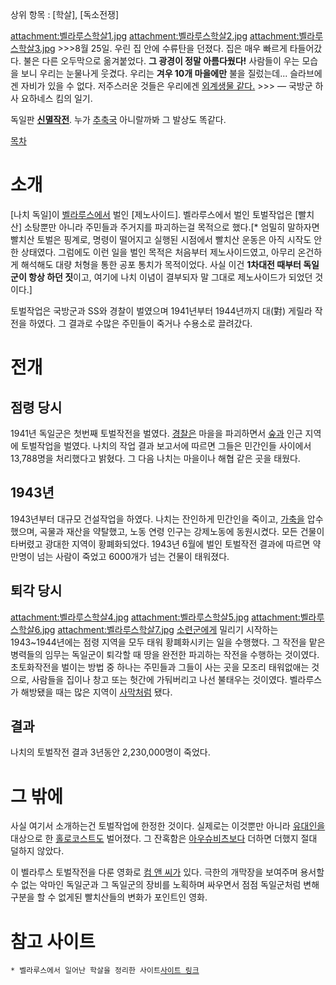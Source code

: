 상위 항목 : [학살], [독소전쟁]

attachment:벨라루스학살1.jpg attachment:벨라루스학살2.jpg attachment:벨라루스학살3.jpg
>>>8월 25일. 우린 집 안에 수류탄을 던졌다. 집은 매우 빠르게 타들어갔다. 불은 다른 오두막으로 옮겨붙었다. '''그 광경이 정말 아름다웠다!''' 사람들이 우는 모습을 보니 우리는 눈물나게 웃겼다. 우리는 '''겨우 10개 마을에만''' 불을 질렀는데... 슬라브에겐 자비가 있을 수 없다. 저주스러운 것들은 우리에겐 [[외계의 침공|외계생물 같다.]]
>>> ― 국방군 하사 요하네스 킴의 일기.

독일판 '''[[신멸작전]]'''. 누가 [[추축국]] 아니랄까봐 그 발상도 똑같다.

[[목차]]

= 소개 =
[나치 독일]이 [[벨라루스]]에서 벌인 [제노사이드]. 벨라루스에서 벌인 토벌작업은 [빨치산] 소탕뿐만 아니라 주민들과 주거지를 파괴하는걸 목적으로 했다.[* 엄밀히 말하자면 빨치산 토벌은 핑계로, 명령이 떨어지고 실행된 시점에서 빨치산 운동은 아직 시작도 안 한 상태였다. 그럼에도 이런 일을 벌인 목적은 처음부터 제노사이드였고, 아무리 온건하게 해석해도 대량 처형을 통한 공포 통치가 목적이었다. 사실 이건 '''1차대전 때부터 독일군이 항상 하던 짓'''이고, 여기에 나치 이념이 결부되자 말 그대로 제노사이드가 되었던 것이다.]

토벌작업은 국방군과 SS와 경찰이 벌였으며 1941년부터 1944년까지 대(對) 게릴라 작전을 하였다. 그 결과로 수많은 주민들이 죽거나 수용소로 끌려갔다.

= 전개 =
== 점령 당시 ==
1941년 독일군은 첫번째 토벌작전을 벌였다. [[경찰]]은 마을을 파괴하면서 [[숲]]과 인근 지역에 토벌작업을 벌였다. 나치의 작업 결과 보고서에 따르면 그들은 민간인들 사이에서 13,788명을 처리했다고 밝혔다. 그 다음 나치는 마을이나 해협 같은 곳을 태웠다.

== 1943년 ==
1943년부터 대규모 건설작업을 하였다. 나치는 잔인하게 민간인을 죽이고, [[가축]]을 압수했으며, 곡물과 재산을 약탈했고, 노동 연령 인구는 강제노동에 동원시켰다. 모든 건물이 타버렸고 광대한 지역이 황폐화되었다. 1943년 6월에 벌인 토벌작전 결과에 따르면 약 만명이 넘는 사람이 죽었고 6000개가 넘는 건물이 태워졌다. 

== 퇴각 당시 ==
attachment:벨라루스학살4.jpg attachment:벨라루스학살5.jpg
attachment:벨라루스학살6.jpg attachment:벨라루스학살7.jpg
[[소련군]]에게 밀리기 시작하는 1943~1944년에는 점령 지역을 모두 태워 황폐화시키는 일을 수행했다. 그 작전을 맡은 병력들의 임무는 독일군이 퇴각할 때 땅을 완전한 파괴하는 작전을 수행하는 것이였다. 초토화작전을 벌이는 방법 중 하나는 주민들과 그들이 사는 곳을 모조리 태워없애는 것으로, 사람들을 집이나 창고 또는 헛간에 가둬버리고 나선 불태우는 것이였다. 벨라루스가 해방됐을 때는 많은 지역이 [[사막]]처럼 됐다.

== 결과 ==
나치의 토벌작전 결과 3년동안 2,230,000명이 죽었다.

= 그 밖에 =
사실 여기서 소개하는건 토벌작업에 한정한 것이다. 실제로는 이것뿐만 아니라 [[유대인]]을 대상으로 한 [[홀로코스트]]도 벌어졌다. 그 잔혹함은 [[아우슈비츠]]보다 더하면 더했지 절대 덜하지 않았다.

이 벨라루스 토벌작전을 다룬 영화로 [[컴 앤 씨]]가 있다. 극한의 개막장을 보여주며 용서할 수 없는 악마인 독일군과 그 독일군의 장비를 노획하며 싸우면서 점점 독일군처럼 변해 구분을 할 수 없게된 빨치산들의 변화가 포인트인 영화.

= 참고 사이트 =
 * 벨라루스에서 일어난 학살을 정리한 사이트[http://translate.googleusercontent.com/translate_c?depth=1&hl=ko&prev=/search%3Fq%3D%25D0%2598%25D0%25B4%25D0%25B8%2B%25D0%25B8%2B%25D1%2581%25D0%25BC%25D0%25BE%25D1%2582%25D1%2580%25D0%25B8%26newwindow%3D1%26biw%3D1920%26bih%3D955&rurl=translate.google.co.kr&sl=ru&u=http://khatyn.by/ru/genocide/expeditions/&usg=ALkJrhhFMCurMLmwlVJh_4d-0FmI-JK76A 사이트 링크]
